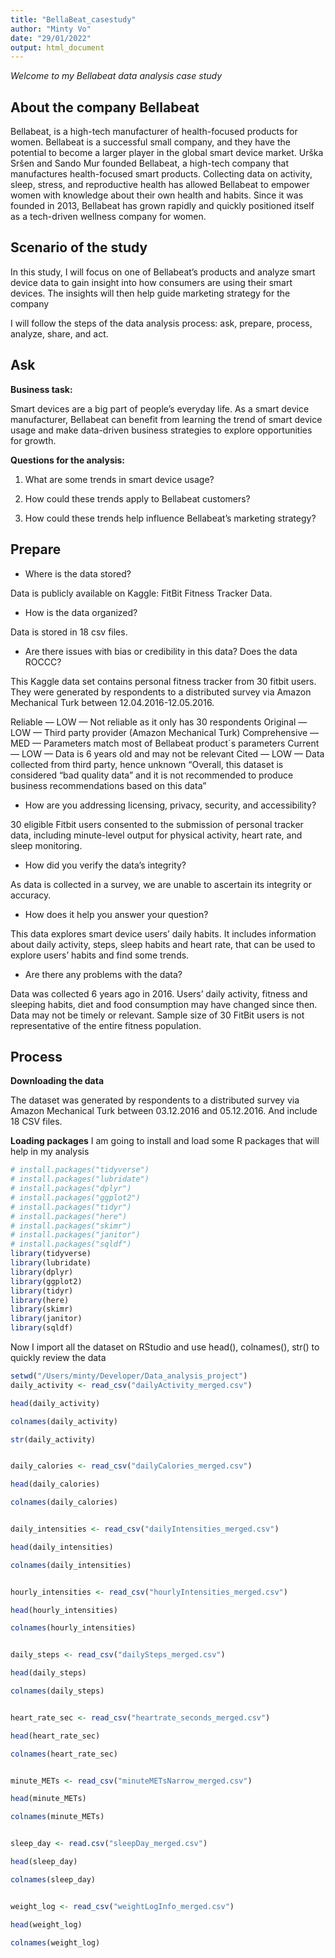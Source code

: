 ```yaml
---
title: "BellaBeat_casestudy"
author: "Minty Vo"
date: "29/01/2022"
output: html_document
---
```

*Welcome to my Bellabeat data analysis case study*

## About the company Bellabeat 
Bellabeat, is a high-tech manufacturer of health-focused products for women. Bellabeat is a successful small company, and they have the potential to become a larger player in the global smart device market. Urška Sršen and Sando Mur founded Bellabeat, a high-tech company that manufactures health-focused smart products. Collecting data on activity, sleep, stress, and reproductive health has allowed Bellabeat to empower women with knowledge about their own health and habits. Since it was founded in 2013, Bellabeat has grown rapidly and quickly positioned itself as a tech-driven wellness company for women. 

## Scenario of the study 
In this study, I will focus on one of Bellabeat’s products and analyze smart device data to gain insight into how consumers are using their smart devices. The insights will then help guide marketing strategy for the company

 I will follow the steps of the data analysis process: ask, prepare, process, analyze, share, and act. 

## Ask
 **Business task:** 
 
Smart devices are a big part of people’s everyday life. As a smart device manufacturer, Bellabeat can benefit from learning the trend of smart device usage and make data-driven business strategies to explore opportunities for growth.

 **Questions for the analysis:**
 
  1. What are some trends in smart device usage?
  
  2. How could these trends apply to Bellabeat customers?
  
  3. How could these trends help influence Bellabeat’s marketing strategy?
  
## Prepare

* Where is the data stored?

Data is publicly available on Kaggle: FitBit Fitness Tracker Data. 

* How is the data organized?

Data is stored in 18 csv files.

* Are there issues with bias or credibility in this data? Does the data ROCCC?

This Kaggle data set contains personal fitness tracker from 30 fitbit users. They were generated by respondents to a distributed survey via Amazon Mechanical Turk between 12.04.2016-12.05.2016.

 Reliable — LOW — Not reliable as it only has 30 respondents 
 Original — LOW — Third party provider (Amazon Mechanical Turk) 
 Comprehensive — MED — Parameters match most of Bellabeat product´s parameters  Current — LOW — Data is 6 years old and may not be relevant 
 Cited — LOW — Data collected from third party, hence unknown 
 “Overall, this dataset is considered “bad quality data” and it is not recommended to produce business recommendations based on this data”

* How are you addressing licensing, privacy, security, and accessibility?

30 eligible Fitbit users consented to the submission of personal tracker data, including minute-level output for physical activity, heart rate, and sleep monitoring. 

* How did you verify the data’s integrity?

As data is collected in a survey, we are unable to ascertain its integrity or accuracy.

* How does it help you answer your question?

This data explores smart device users’ daily habits. It includes information about daily activity, steps, sleep habits and heart rate, that can be used to explore users’ habits and find some trends.

* Are there any problems with the data?

Data was collected 6 years ago in 2016. Users’ daily activity, fitness and sleeping habits, diet and food consumption may have changed since then. Data may not be timely or relevant. Sample size of 30 FitBit users is not representative of the entire fitness population.

## Process
**Downloading the data**
 
The dataset was generated by respondents to a distributed survey via Amazon Mechanical Turk between 03.12.2016 and 05.12.2016. And include 18 CSV files. 

**Loading packages** 
I am going to install and load some R packages that will help in my analysis 

```r
# install.packages("tidyverse")
# install.packages("lubridate")
# install.packages("dplyr")
# install.packages("ggplot2")
# install.packages("tidyr")
# install.packages("here")
# install.packages("skimr")
# install.packages("janitor")
# install.packages("sqldf")
library(tidyverse)
library(lubridate)
library(dplyr)
library(ggplot2)
library(tidyr)
library(here)
library(skimr)
library(janitor)
library(sqldf)
```

Now I import all the dataset on RStudio and  use head(), colnames(), str() to quickly review the data 

```r
setwd("/Users/minty/Developer/Data_analysis_project")
daily_activity <- read_csv("dailyActivity_merged.csv")

head(daily_activity)

colnames(daily_activity)

str(daily_activity)


daily_calories <- read_csv("dailyCalories_merged.csv")

head(daily_calories)

colnames(daily_calories)


daily_intensities <- read_csv("dailyIntensities_merged.csv")

head(daily_intensities)

colnames(daily_intensities)


hourly_intensities <- read_csv("hourlyIntensities_merged.csv")

head(hourly_intensities)

colnames(hourly_intensities)


daily_steps <- read_csv("dailySteps_merged.csv")

head(daily_steps)

colnames(daily_steps)


heart_rate_sec <- read_csv("heartrate_seconds_merged.csv")

head(heart_rate_sec)

colnames(heart_rate_sec)


minute_METs <- read_csv("minuteMETsNarrow_merged.csv")

head(minute_METs)

colnames(minute_METs)


sleep_day <- read.csv("sleepDay_merged.csv")

head(sleep_day)

colnames(sleep_day)


weight_log <- read_csv("weightLogInfo_merged.csv")

head(weight_log)

colnames(weight_log)
```
